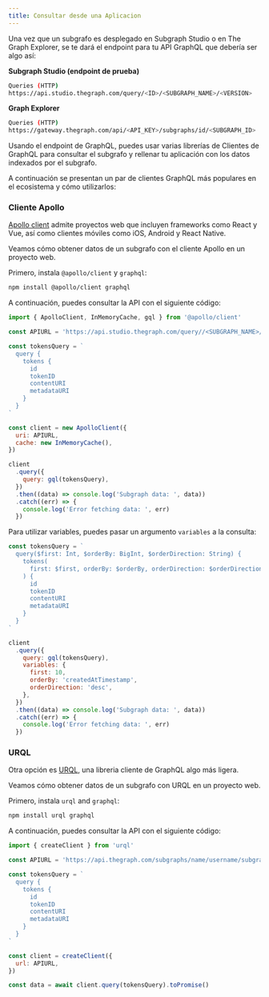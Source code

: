 ```yaml
---
title: Consultar desde una Aplicacion
---
```


Una vez que un subgrafo es desplegado en Subgraph Studio o en The Graph Explorer, se te dará el endpoint para tu API GraphQL que debería ser algo así:

**Subgraph Studio (endpoint de prueba)**

```sh
Queries (HTTP)
https://api.studio.thegraph.com/query/<ID>/<SUBGRAPH_NAME>/<VERSION>
```

**Graph Explorer**

```sh
Queries (HTTP)
https://gateway.thegraph.com/api/<API_KEY>/subgraphs/id/<SUBGRAPH_ID>
```

Usando el endpoint de GraphQL, puedes usar varias librerías de Clientes de GraphQL para consultar el subgrafo y rellenar tu aplicación con los datos indexados por el subgrafo.

A continuación se presentan un par de clientes GraphQL más populares en el ecosistema y cómo utilizarlos:

### Cliente Apollo

[Apollo client](https://www.apollographql.com/docs/) admite proyectos web que incluyen frameworks como React y Vue, así como clientes móviles como iOS, Android y React Native.

Veamos cómo obtener datos de un subgrafo con el cliente Apollo en un proyecto web.

Primero, instala `@apollo/client` y `graphql`:

```sh
npm install @apollo/client graphql
```

A continuación, puedes consultar la API con el siguiente código:

```javascript
import { ApolloClient, InMemoryCache, gql } from '@apollo/client'

const APIURL = 'https://api.studio.thegraph.com/query//<SUBGRAPH_NAME>/'

const tokensQuery = `
  query {
    tokens {
      id
      tokenID
      contentURI
      metadataURI
    }
  }
`

const client = new ApolloClient({
  uri: APIURL,
  cache: new InMemoryCache(),
})

client
  .query({
    query: gql(tokensQuery),
  })
  .then((data) => console.log('Subgraph data: ', data))
  .catch((err) => {
    console.log('Error fetching data: ', err)
  })
```

Para utilizar variables, puedes pasar un argumento `variables` a la consulta:

```javascript
const tokensQuery = `
  query($first: Int, $orderBy: BigInt, $orderDirection: String) {
    tokens(
      first: $first, orderBy: $orderBy, orderDirection: $orderDirection
    ) {
      id
      tokenID
      contentURI
      metadataURI
    }
  }
`

client
  .query({
    query: gql(tokensQuery),
    variables: {
      first: 10,
      orderBy: 'createdAtTimestamp',
      orderDirection: 'desc',
    },
  })
  .then((data) => console.log('Subgraph data: ', data))
  .catch((err) => {
    console.log('Error fetching data: ', err)
  })
```

### URQL

Otra opción es [URQL](https://formidable.com/open-source/urql/), una libreria cliente de GraphQL algo más ligera.

Veamos cómo obtener datos de un subgrafo con URQL en un proyecto web.

Primero, instala `urql` and `graphql`:

```sh
npm install urql graphql
```

A continuación, puedes consultar la API con el siguiente código:

```javascript
import { createClient } from 'urql'

const APIURL = 'https://api.thegraph.com/subgraphs/name/username/subgraphname'

const tokensQuery = `
  query {
    tokens {
      id
      tokenID
      contentURI
      metadataURI
    }
  }
`

const client = createClient({
  url: APIURL,
})

const data = await client.query(tokensQuery).toPromise()
```
